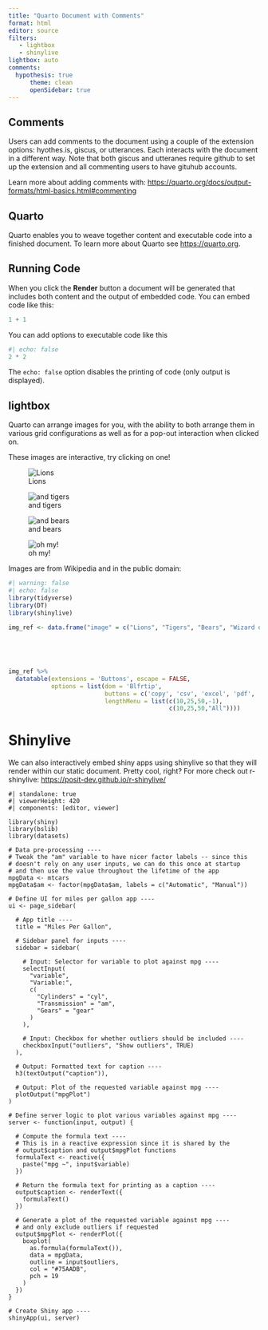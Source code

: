 ```yaml
---
title: "Quarto Document with Comments"
format: html
editor: source
filters:
   - lightbox
   - shinylive
lightbox: auto
comments:
  hypothesis: true
      theme: clean
      openSidebar: true
---
```


<!-- setwd("C:/Users/LisaAnders/Documents/git/quarto_with_comments/hypothesis") -->

## Comments 

Users can add comments to the document using a couple of the extension options: hyothes.is, giscus, or utterances. Each interacts with the document in a different way. Note that both giscus and utteranes require github to set up the extension and all commenting users to have gituhub accounts. 

Learn more about adding comments with: <https://quarto.org/docs/output-formats/html-basics.html#commenting> 

## Quarto

Quarto enables you to weave together content and executable code into a finished document. To learn more about Quarto see <https://quarto.org>.

## Running Code

When you click the **Render** button a document will be generated that includes both content and the output of embedded code. You can embed code like this:

```r
1 + 1
```

You can add options to executable code like this

```r
#| echo: false
2 * 2
```

The `echo: false` option disables the printing of code (only output is displayed).


## lightbox

Quarto can arrange images for you, with the ability to both arrange them in various grid configurations as well as for a pop-out interaction when clicked on.  

These images are interactive, try clicking on one!

::: {layout-ncol="2"}

![Lions](img/Lion_waiting_in_Namibia.jpg){group="my-gallery"}

![and tigers](img/Panthera_tigris_corbetti_%28Tierpark_Berlin%29_832-714-%28118%29.jpg){group="my-gallery"}

![and bears](img/Chengdu-pandas-d10.jpg){group="my-gallery"}

![oh my!](img/The_Wizard_of_Oz_1955_Lobby_Card.jpg){group="my-gallery"}

:::


Images are from Wikipedia and in the public domain:

```r
#| warning: false
#| echo: false
library(tidyverse)
library(DT)
library(shinylive)

img_ref <- data.frame("image" = c("Lions", "Tigers", "Bears", "Wizard of Oz"), url = c('<a href="https://en.wikipedia.org/wiki/File:Lion_waiting_in_Namibia.jpg">Lions Wikipedia URL</a>',
                                                                                       '<a href="https://commons.wikimedia.org/wiki/File:Panthera_tigris_corbetti_(Tierpark_Berlin)_832-714-(118).jpg">Tigers Wikipedia URL</a>',
                                                                                       '<a href="https://en.wikipedia.org/wiki/Bear#/media/File:Chengdu-pandas-d10.jpg">Bears Wikipedia URL</a>',
                                                                                       '<a href="https://commons.wikimedia.org/wiki/File:The_Wizard_of_Oz_1955_Lobby_Card.jpg">Wizard of Oz Wikipedia URL</a>'))
                      

img_ref %>%
  datatable(extensions = 'Buttons', escape = FALSE,
            options = list(dom = 'Blfrtip',
                           buttons = c('copy', 'csv', 'excel', 'pdf', 'print'),
                           lengthMenu = list(c(10,25,50,-1),
                                             c(10,25,50,"All"))))
```

# Shinylive

We can also interactively embed shiny apps using shinylive so that they will render within our static document. Pretty cool, right? For more check out r-shinylive: <https://posit-dev.github.io/r-shinylive/> 

```shinylive-r
#| standalone: true
#| viewerHeight: 420
#| components: [editor, viewer]

library(shiny)
library(bslib)
library(datasets)

# Data pre-processing ----
# Tweak the "am" variable to have nicer factor labels -- since this
# doesn't rely on any user inputs, we can do this once at startup
# and then use the value throughout the lifetime of the app
mpgData <- mtcars
mpgData$am <- factor(mpgData$am, labels = c("Automatic", "Manual"))

# Define UI for miles per gallon app ----
ui <- page_sidebar(

  # App title ----
  title = "Miles Per Gallon",

  # Sidebar panel for inputs ----
  sidebar = sidebar(

    # Input: Selector for variable to plot against mpg ----
    selectInput(
      "variable",
      "Variable:",
      c(
        "Cylinders" = "cyl",
        "Transmission" = "am",
        "Gears" = "gear"
      )
    ),

    # Input: Checkbox for whether outliers should be included ----
    checkboxInput("outliers", "Show outliers", TRUE)
  ),

  # Output: Formatted text for caption ----
  h3(textOutput("caption")),

  # Output: Plot of the requested variable against mpg ----
  plotOutput("mpgPlot")
)

# Define server logic to plot various variables against mpg ----
server <- function(input, output) {

  # Compute the formula text ----
  # This is in a reactive expression since it is shared by the
  # output$caption and output$mpgPlot functions
  formulaText <- reactive({
    paste("mpg ~", input$variable)
  })

  # Return the formula text for printing as a caption ----
  output$caption <- renderText({
    formulaText()
  })

  # Generate a plot of the requested variable against mpg ----
  # and only exclude outliers if requested
  output$mpgPlot <- renderPlot({
    boxplot(
      as.formula(formulaText()),
      data = mpgData,
      outline = input$outliers,
      col = "#75AADB",
      pch = 19
    )
  })
}

# Create Shiny app ----
shinyApp(ui, server)

```

